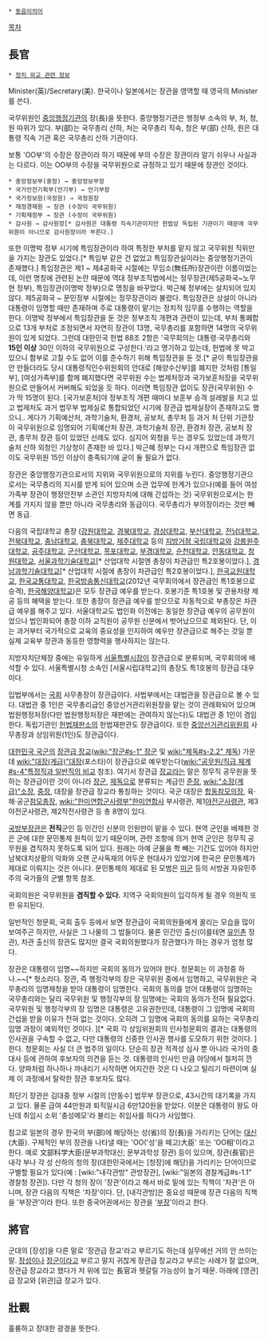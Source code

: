  * [[동음이의어]]

[[목차]]

== 長官 ==
 * [[정치 외교 관련 정보]]

Minister(英)/Secretary(美). 한국이나 일본에서는 장관을 영역할 때 영국의 Minister를 쓴다.

국무위원인 [[중앙행정기관]]의 장(長)을 뜻한다. 중앙행정기관은 행정부 소속의 부, 처, 청, 원 따위가 있다. 부(部)는 국무총리 산하, 처는 국무총리 직속, 청은 부(部) 산하, 원은 대통령 직속 기관 혹은 국무총리 산하 기관이다.

보통 'OO부'의 수장은 장관이라 하기 때문에 부의 수장은 장관이라 알기 쉬우나 사실과는 다르다. 이는 OO부의 수장을 국무위원으로 규정하고 있기 때문에 장관인 것이다.
 * 중앙정보부(중정) → 중앙정보부장
 * 국가안전기획부(안기부) → 안기부장
 * 국가정보원(국정원) → 국정원장
 * 재정경제원 → 장관 (수장이 국무위원)
 * 기획재정부 → 장관 (수장이 국무위원)
 * 감사원 → 감사원장[* 감사원은 대통령 직속기관이지만 헌법상 독립된 기관이기 때문에 국무위원이 아니므로 감사원장이라 부른다.]

또한 이명박 정부 시기에 특임장관이라 하여 특정한 부처를 맡지 않고 국무위원 직위만을 가지는 장관도 있었다.[* 특임부 같은 건 없었고 특임장관실이라는 중앙행정기관이 존재했다.] 특임장관은 제1 ~ 제4공화국 시절에는 무임소(無任所)장관이란 이름이었는데, 이런 명칭에 관련된 논란 때문에 역대 정부조직법에서는 정무장관(제5공화국~노무현 정부), 특임장관(이명박 정부)으로 명칭을 바꾸었다. 박근혜 정부에는 설치되어 있지 않다. 제5공화국 ~ 문민정부 시절에는 정무장관이라 불렸다. 특임장관은 상설이 아니라 대통령이 임명할 때만 존재하며 주로 대통령이 맡기는 정치적 임무를 수행하는 역할을 한다. 이명박 정부에서 특임장관을 둔 것은 정부조직 개편과 관련이 있는데, 부처 통폐합으로 13개 부처로 조정되면서 자연히 장관이 13명, 국무총리를 포함하면 14명의 국무위원이 있게 되었다. 그런데 대한민국 헌법 88조 2항은 '국무회의는 대통령·국무총리와 '''15인 이상''' 30인 이하의 국무위원으로 구성한다.'라고 명기하고 있는데, 헌법에 못 박고 있으니 함부로 고칠 수도 없어 이를 준수하기 위해 특임장관을 둔 것.[* 굳이 특임장관을 안 만들더라도 당시 대통령직인수위원회의 안대로 [해양수산부]를 폐지한 것처럼 [통일부], [여성가족부]를 함께 폐지했다면 국무위원 수는 법제처장과 국가보훈처장을 국무위원으로 만들어서 커버해도 되었을 듯 하다. 이러면 특임장관 없이도 장관(국무위원) 수가 딱 15명이 된다. [국가보훈처]야 정부조직 개편 때마다 보훈부 승격 설레발을 치고 있고 법제처도 과거 법무부 법제실로 통합되었던 시기에 장관급 법제실장이 존재하고도 했으니.. 게다가 기획예산처, 과학기술처, 환경처, 공보처, 총무처 등 과거 처 단위 기관장이 국무위원으로 임명되어 기획예산처 장관, 과학기술처 장관, 환경처 장관, 공보처 장관, 총무처 장관 등이 있었던 선례도 있다. 심지어 외청을 두는 경우도 있었는데 과학기술처 산하 외청인 기상청이 존재한 바 있다.] 박근혜 정부는 다시 개편으로 특임장관 없이도 국무위원 15인 이상이 충족되기에 굳이 둘 필요가 없다.

장관은 중앙행정기관으로서의 지위와 국무위원으로의 지위를 누린다. 중앙행정기관으로서는 국무총리의 지시를 받게 되어 있으며 소관 업무에 한계가 있으나(예를 들어 여성가족부 장관이 행정안전부 소관인 지방자치에 대해 간섭하는 것) 국무위원으로서는 한계를 가지지 않을 뿐만 아니라 국무총리와 동급이다. 국무총리가 부의장이라는 것만 빼면 동급.

다음의 국립대학교 총장 ([[강원대학교]], [[경북대학교]], [[경상대학교]], [[부산대학교]], [[전남대학교]], [[전북대학교]], [[충남대학교]], [[충북대학교]], [[제주대학교]] 등의 [[지방거점 국립대학교]]와 [[강릉원주대학교]], [[공주대학교]], [[군산대학교]], [[목포대학교]], [[부경대학교]], [[순천대학교]], [[안동대학교]], [[창원대학교]], [[서울과학기술대학교]][* 산업대학 시절엔 총장이 차관급인 특2호봉이었다.], [[경남과학기술대학교]][* 산업대학 시절에 총장이 차관급인 특2호봉이었다.], [[한국교원대학교]], [[한국교통대학교]], [[한국방송통신대학교]](2012년 국무회의에서 장관급인 특1호봉으로 승격), [[한국해양대학교]])은 모두 장관급 예우를 받는다. 호봉기준 특1호봉 및 관용차량 제공 등의 혜택을 받는다. 또한 총장이 장관급 예우를 받으므로 자동적으로 부총장은 차관급 예우를 해주고 있다. 서울대학교도 법인화 이전에는 동일한 장관급 예우의 공무원이었으나 법인화되어 총장 이하 교직원이 공무원 신분에서 벗어났으므로 제외된다. 단, 이는 과거부터 국가적으로 교육의 중요성을 인지하여 예우만 장관급으로 해주는 것일 뿐 실제 교육부 장관과 동등한 영향력을 행사하지는 않는다.

지방자치단체장 중에는 유일하게 [[서울특별시장]]이 장관급으로 분류되며, 국무회의에 배석할 수 있다. 서울특별시청 소속인 [서울시립대학교]의 총장도 특1호봉의 장관급 대우이다.

입법부에서는 [[국회]] 사무총장이 장관급이다. 사법부에서는 대법관을 장관급으로 볼 수 있다. 대법관 중 1인은 국무총리급인 중앙선거관리위원장을 맡는 것이 관례화되어 있으며 법원행정처장(다만 법원행정처장은 재판에는 관여하지 않는다)도 대법관 중 1인이 겸임한다. 독립기관인 [[헌법재판소]]의 헌법재판관도 장관급이다. 또한 [[중앙선거관리위원회]] 사무총장과 상임위원(1인)도 장관급이다.

[[대한민국 국군]]의 [[장관급 장교]]([[wiki:"장군#s-1" 장군]] 및 [[wiki:"제독#s-2.2" 제독]]) 가운데 [[wiki:"대장(계급)"대장]](포스타)이 장관급으로 예우받는다([[wiki:"공무원/직급 체계#s-4"특정직과 일반직의 비교]] 참조). 여기서 장관급 [[장교]]라는 말은 정무직 공무원을 뜻하는 장관급이란 것이 아니라 [[장군]], [[제독]]으로 분류되는 계급인 [[준장]], [[wiki:"소장(계급)"소장]], [[중장]], 대장을 장관급 장교라 통칭하는 것이다. 국군 대장은 [[합동참모의장]], 육·해·공군[[참모총장]], [[wiki:"한미연합군사령부"한미연합사]] 부사령관, 제1[[야전군사령관]], 제3야전군사령관, 제2작전사령관 등 총 8명이 있다.

[[국방부]]장관은 '''전직'''군인 등 민간인 신분의 인원만이 맡을 수 있다. 현역 군인을 배제한 것은 군에 대한 문민통제 원칙이 있기 때문이며, 관련 조항에 의거 현역 군인은 정무직 공무원을 겸직하지 못하도록 되어 있다. 원래는 아예 군물을 쫙 빼는 기간도 있어야 하지만 남북대치상황의 악화와 오랜 군사독재의 어두운 현대사가 있었기에 한국은 문민통제가 제대로 이뤄지는 것은 아니다. 문민통제의 제대로 된 모범은 [[미군]] 등의 서방권 자유민주주의 국가들의 군별 항목 참조.

국회의원은 국무위원을 '''겸직할 수 있다.''' 지역구 국회의원이 입각하게 될 경우 의원직 또한 유지된다.  

일반적인 청문회, 국회 출두 등에서 보면 장관급이 국회의원들에게 꿀리는 모습을 많이 보여주곤 하지만, 사실은 그 나물의 그 밥들이다. 물론 민간인 출신(이를테면 [[유인촌]] 장관), 차관 출신의 장관도 많지만 결국 국회의원했다가 장관했다가 하는 경우가 엄청 많다. 

장관은 대통령이 임명~~하지만 국회의 동의가 있어야 한다. 청문회는 이 과정중 하나.~~[* 헛소리다. 장관, 즉 행정각부의 장은 국무위원 중에서 임명하고, 국무위원은 국무총리의 임명제청을 받아 대통령이 임명한다. 국회의 동의를 얻어 대통령이 임명하는 국무총리와는 달리 국무위원 및 행정각부의 장 임명에는 국회의 동의가 전혀 필요없다. 국무위원 및 행정각부의 장 임명은 대통령은 고유권한인데, 대통령이 그 임명에 국회의 간섭을 받을 이유가 전혀 없는 것이다. 오히려 그 임명에 국회의 동의를 요하는 국무총리 임명 과정이 예외적인 것이다. ][* 국회 각 상임위원회의 인사청문회의 결과는 대통령의 인사권을 구속할 수 없고, 다만 대통령의 신중한 인사권 행사를 도모하기 위한 것이다. ]한다. 청문회는 사실 더 큰 범주의 일이다. 단순히 장관 적격성 심사 뿐 아니라 국가의 중대사 등에 관하여 후보자의 의견을 듣는 것. 대통령의 인사인 만큼 야당에서 철저히 깐다. 양파처럼 하나하나 까내리기 시작하면 어지간한 것은 다 나오고 털리기 마련이며 실제 이 과정에서 탈락한 장관 후보자도 많다. 

최단기 장관은 김대중 정부 시절의 [안동수] 법무부 장관으로, 43시간의 대기록을 가지고 있다. 물론 급여 44만원과 퇴직일시금 6만120원을 받았다. 이분은 대통령이 왕도 아닌데 취임시 소위 '충성메모'라 불리는 취임사를 하다가 사임했다.

참고로 일본의 경우 한국의 부(部)에 해당하는 성(省)의 장(長)을 가리키는 단어는 [[대신]](大臣). 구체적인 부의 장관을 나타낼 때는 'OO('성'을 떼고)大臣' 또는 'OO相'이라고 한다. 예로 文部科学大臣(문부과학대신; 문부과학성 장관) 등이 있으며, 장관(長官)은 내각 부나 각 성 산하의 청의 장(대한민국에서는 [청장]에 해당)을 가리키는 단어이므로 구별할 필요가 있다(예 : [wiki:"내각관방" 관방장관], [wiki:"일본의 경찰계급#s-1.1" 경찰청 장관]). 다만 각 청의 장이 '장관'이라고 해서 바로 밑에 있는 직책이 '차관'은 아니며, 장관 다음의 직책은 '차장'이다. 단, [내각관방]은 중요성 때문에 장관 다음의 직책을 '부장관'이라 한다. 또한 중국어권에서는 장관을 '[[부장]]'이라고 한다.

== 將官 ==
군대의 [장성]을 다른 말로 '장관급 장교'라고 부르기도 하는데 실무에선 거의 안 쓰이는 말. [[장성]]이나 [[장군]]이라고 부르고 말지 귀찮게 장관급 장교라고 부르는 사례가 잘 없으며, 장관급 장교라고 했다가 저 위에 있는 長官과 헷갈릴 가능성이 높기 때문. 아래에 [영관]급 장교와 [위관]급 장교가 있다.
== 壯觀 ==
훌륭하고 장대한 광경을 뜻한다.
